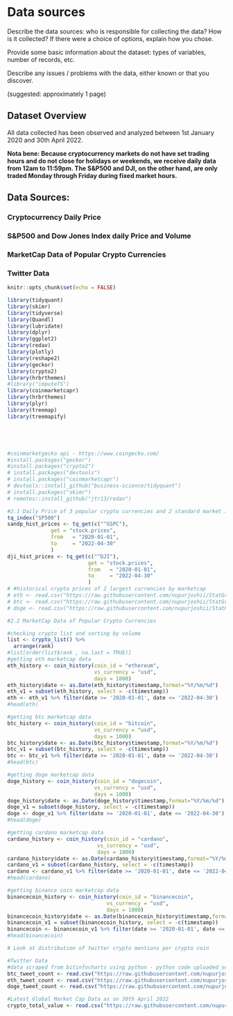 # Data sources

Describe the data sources: who is responsible for collecting the data? How is it collected? If there were a choice of options, explain how you chose.

Provide some basic information about the dataset: types of variables, number of records, etc.

Describe any issues / problems with the data, either known or that you discover.

(suggested: approximately 1 page)

## Dataset Overview
All data collected has been observed and analyzed between 1st January 2020 and 30th April 2022.

**Nota bene: Because cryptocurrency markets do not have set trading hours and do not close for holidays or weekends, we receive daily data from 12am to 11:59pm. The S&P500 and DJI, on the other hand, are only traded Monday through Friday during fixed market hours.**

## Data Sources:

```{=tex}
\begin{itemize}
\item Use a linear kernel. 
\item Perform cross validation on a grid of values $\epsilon=0.1, 0.2, \cdots, 1$ and cost$=0.1, 0.5, 1, 5, 10, 50, 100$ values ....
\item What is the loss used in the cross validation (CV)?
\item Plot the cross validation heat map.
\item Train a linear kernel support vector regression using the optimal parameters selected using CV.
\item Compute the train and test error.
\end{itemize}
```

### Cryptocurrency Daily Price 

```{=tex}
\begin{itemize}
\item Obtained from https://www.investing.com/ in a csv format.
\item Contains Volume, opening price, high, low for each crypto currency.
\end{itemize}
```


### S&P500 and Dow Jones Index daily Price and Volume

```{=tex}
\begin{itemize}
\item Scraped from NASDAQ using Quandl library. NASDAQ being the official marketplace for financial and economic data,was the most reliable and efficient source. 
\item Contains Volume, opening price, closing price, high, low for each index
\end{itemize}
```


### MarketCap Data of Popular Crypto Currencies

```{=tex}
\begin{itemize}
\item Obtained from https://www.coingecko.com/ - using the library geckor.
\item They were several sources of marketcap data, the most popular being coinmarketcap - however API calls were expensive and not freely available. Coinmarketcap is the one stop source for all crypto data, for paid/premium users. Coingecko is a close alternative but doesnt provide globalmarketcap data. 
\item Because of the price point, and the necessity of global market capitalization data for our analysis, I manually obtained global market capitalization data from coinmarketcap and rendered it into a csv file - which has been separately uploaded to the git repository.
\end{itemize}
```



### Twitter Data
```{=tex}
\begin{itemize}
\item The academicTwitter library is only available upon request to some users and the regular Twitter developer API doesnt provide historical data beyond 7 days. 
\item We tried scraping mentions on twitter per keyword, but each callback only allowed for 1500 tweets and limited us to 1 million tweets per day - which wouldnt have allowed us to obtain tweet_count by keyword for the last 2 years.
\item The data was finally obtained by scraping a publicly available graph  on bitinfocharts using python( added separately to git repository ) and the data was rendered into a csv file - which was then used to analyse count of tweets for the keywords - ethereum, dogecoin and bitcoin.
\end{itemize}
```



```r
knitr::opts_chunk$set(echo = FALSE)

library(tidyquant)
library(skimr)
library(tidyverse)
library(Quandl)
library(lubridate)
library(dplyr)
library(ggplot2)
library(redav)
library(plotly)
library(reshape2)
library(geckor)
library(crypto2)
library(hrbrthemes)
#library("imputeTS")
library(coinmarketcapr)
library(hrbrthemes)
library(plyr)
library(treemap)
library(treemapify)





#coinmarketgecko api - https://www.coingecko.com/
#install.packages("geckor")
#install.packages("crypto2")
# install.packages("devtools")
# install.packages("coinmarketcapr")
# devtools::install_github("business-science/tidyquant")
# install.packages("skimr")
# remotes::install_github("jtr13/redav")

```

```r

#2.1 Daily Price of 3 popular crypto currencies and 2 standard market indices -----------------------
tq_index("SP500")
sandp_hist_prices <- tq_get(c("^GSPC"),
              get = "stock.prices",
              from   = "2020-01-01",
              to     = "2022-04-30"
              )
dji_hist_prices <- tq_get(c("^DJI"),
                          get = "stock.prices",
                          from   = "2020-01-01",
                          to     = "2022-04-30"
                          )
# #historical crypto prices of 2 largest currencies by marketcap
# eth <- read.csv("https://raw.githubusercontent.com/nupurjoshii/StatGraphicsProject/main/prices_eth.csv", header = TRUE)
# btc <- read.csv("https://raw.githubusercontent.com/nupurjoshii/StatGraphicsProject/main/prices_btc.csv",header = TRUE)
# doge <- read.csv("https://raw.githubusercontent.com/nupurjoshii/StatGraphicsProject/main/prices_doge.csv",header = TRUE)

#2.2 MarketCap Data of Popular Crypto Currencies

#checking crypto list and sorting by volume
list <- crypto_list() %>%
  arrange(rank)
#list[order(list$rank , na.last = TRUE)]
#getting eth marketcap data
eth_history <- coin_history(coin_id = "ethereum", 
                            vs_currency = "usd",
                            days = 1000)
eth_history$date <- as.Date(eth_history$timestamp,format="%Y/%m/%d")
eth_v1 = subset(eth_history, select = -c(timestamp))
eth <- eth_v1 %>% filter(date >= '2020-01-01', date <= '2022-04-30')
#head(eth)

#getting btc marketcap data
btc_history <- coin_history(coin_id = "bitcoin", 
                            vs_currency = "usd",
                            days = 1000)
btc_history$date <- as.Date(btc_history$timestamp,format="%Y/%m/%d")
btc_v1 = subset(btc_history, select = -c(timestamp))
btc <- btc_v1 %>% filter(date >= '2020-01-01', date <= '2022-04-30')
#head(btc)

#getting doge marketcap data
doge_history <- coin_history(coin_id = "dogecoin", 
                            vs_currency = "usd",
                            days = 1000)
doge_history$date <- as.Date(doge_history$timestamp,format="%Y/%m/%d")
doge_v1 = subset(doge_history, select = -c(timestamp))
doge <- doge_v1 %>% filter(date >= '2020-01-01', date <= '2022-04-30')
#head(doge)

#getting cardano marketcap data
cardano_history <- coin_history(coin_id = "cardano", 
                             vs_currency = "usd",
                             days = 1000)
cardano_history$date <- as.Date(cardano_history$timestamp,format="%Y/%m/%d")
cardano_v1 = subset(cardano_history, select = -c(timestamp))
cardano <- cardano_v1 %>% filter(date >= '2020-01-01', date <= '2022-04-30')
#head(cardano)

#getting binance coin marketcap data
binancecoin_history <- coin_history(coin_id = "binancecoin", 
                                vs_currency = "usd",
                                days = 1000)
binancecoin_history$date <- as.Date(binancecoin_history$timestamp,format="%Y/%m/%d")
binancecoin_v1 = subset(binancecoin_history, select = -c(timestamp))
binancecoin <- binancecoin_v1 %>% filter(date >= '2020-01-01', date <= '2022-04-30')
#head(binancecoin)

# Look at distribution of twitter crypto mentions per crypto coin

#Twitter Data
#data scraped from bitinfocharts using python - python code uploaded separately
btc_tweet_count <- read.csv("https://raw.githubusercontent.com/nupurjoshii/StatGraphicsProject/main/btc_tweets.csv")
eth_tweet_count <- read.csv("https://raw.githubusercontent.com/nupurjoshii/StatGraphicsProject/main/eth_tweets.csv")
doge_tweet_count <- read.csv("https://raw.githubusercontent.com/nupurjoshii/StatGraphicsProject/main/doge_tweets.csv")

#Latest Global Market Cap Data as on 30th April 2022
crypto_total_value <- read.csv("https://raw.githubusercontent.com/nupurjoshii/StatGraphicsProject/main/Crypto_LatestMarketCap.csv")

```

